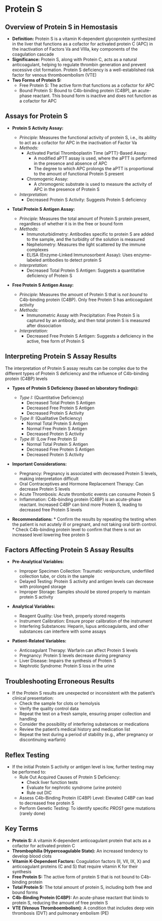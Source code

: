 # Protein S {-}

## **Overview of Protein S in Hemostasis** {-}

*   **Definition:** Protein S is a vitamin K-dependent glycoprotein synthesized in the liver that functions as a cofactor for activated protein C (APC) in the inactivation of Factors Va and VIIIa, key components of the coagulation cascade
*   **Significance:** Protein S, along with Protein C, acts as a natural anticoagulant, helping to regulate thrombin generation and prevent excessive clot formation. Protein S deficiency is a well-established risk factor for venous thromboembolism (VTE)
*   **Two Forms of Protein S:**
    *   Free Protein S: The active form that functions as a cofactor for APC
    *   Bound Protein S: Bound to C4b-binding protein (C4BP), an acute-phase reactant. This bound form is inactive and does not function as a cofactor for APC

## **Assays for Protein S** {-}

*   **Protein S Activity Assay:**
    *   *Principle:* Measures the functional activity of protein S, i.e., its ability to act as a cofactor for APC in the inactivation of Factor Va
    *   *Methods:*
        *   Activated Partial Thromboplastin Time (aPTT)-Based Assay:
            *   A modified aPTT assay is used, where the aPTT is performed in the presence and absence of APC
            *   The degree to which APC prolongs the aPTT is proportional to the amount of functional Protein S present
        *   Chromogenic Assay:
            *   A chromogenic substrate is used to measure the activity of APC in the presence of Protein S
    *   *Interpretation:*
        *   Decreased Protein S Activity: Suggests Protein S deficiency

*   **Total Protein S Antigen Assay:**
    *   *Principle:* Measures the total amount of Protein S protein present, regardless of whether it is in the free or bound form
    *   *Methods:*
        *   Immunoturbidimetry: Antibodies specific to protein S are added to the sample, and the turbidity of the solution is measured
        *   Nephelometry: Measures the light scattered by the immune complexes
        *   ELISA (Enzyme-Linked Immunosorbent Assay): Uses enzyme-labeled antibodies to detect protein S
    *   *Interpretation:*
        *   Decreased Total Protein S Antigen: Suggests a quantitative deficiency of Protein S

*   **Free Protein S Antigen Assay:**

    *   *Principle:* Measures the amount of Protein S that is *not bound* to C4b-binding protein (C4BP). Only free Protein S has anticoagulant activity
    *   *Methods:*
        *   Immunometric Assay with Precipitation: Free Protein S is captured by an antibody, and then total protein S is measured after dissociation
    *   *Interpretation:*
        *   Decreased Free Protein S Antigen: Suggests a deficiency in the active, free form of Protein S

## **Interpreting Protein S Assay Results** {-}

The interpretation of Protein S assay results can be complex due to the different types of Protein S deficiency and the influence of C4b-binding protein (C4BP) levels

*   **Types of Protein S Deficiency (based on laboratory findings):**

    *   *Type I:* (Quantitative Deficiency)
        *   Decreased Total Protein S Antigen
        *   Decreased Free Protein S Antigen
        *   Decreased Protein S Activity
    *   *Type II:* (Qualitative Deficiency)
        *   Normal Total Protein S Antigen
        *   Normal Free Protein S Antigen
        *   Decreased Protein S Activity
    *   *Type III:* (Low Free Protein S)
        *   Normal Total Protein S Antigen
        *   Decreased Free Protein S Antigen
        *   Decreased Protein S Activity

*   **Important Considerations:**

    *   Pregnancy: Pregnancy is associated with decreased Protein S levels, making interpretation difficult
    *   Oral Contraceptives and Hormone Replacement Therapy: Can decrease Protein S levels
    *   Acute Thrombosis: Acute thrombotic events can consume Protein S
    *   Inflammation: C4b-binding protein (C4BP) is an acute-phase reactant. Increased C4BP can bind more Protein S, leading to decreased free Protein S levels
*   **Recommendations:**
        *   Confirm the results by repeating the testing when the patient is not acutely ill or pregnant, and not taking oral birth control.
        *   Check C4b-binding protein level to confirm that there is not an increased level lowering free protein S

## **Factors Affecting Protein S Assay Results** {-}

*   **Pre-Analytical Variables:**

    *   Improper Specimen Collection: Traumatic venipuncture, underfilled collection tube, or clots in the sample
    *   Delayed Testing: Protein S activity and antigen levels can decrease with prolonged storage
    *   Improper Storage: Samples should be stored properly to maintain protein S activity

*   **Analytical Variables:**

    *   Reagent Quality: Use fresh, properly stored reagents
    *   Instrument Calibration: Ensure proper calibration of the instrument
    *   Interfering Substances: Heparin, lupus anticoagulants, and other substances can interfere with some assays

*   **Patient-Related Variables:**

    *   Anticoagulant Therapy: Warfarin can affect Protein S levels
    *   Pregnancy: Protein S levels decrease during pregnancy
    *   Liver Disease: Impairs the synthesis of Protein S
    *   Nephrotic Syndrome: Protein S loss in the urine

## **Troubleshooting Erroneous Results** {-}

*   If the Protein S results are unexpected or inconsistent with the patient's clinical presentation:
    *   Check the sample for clots or hemolysis
    *   Verify the quality control data
    *   Repeat the test on a fresh sample, ensuring proper collection and handling
    *   Consider the possibility of interfering substances or medications
    *   Review the patient's medical history and medication list
    *   Repeat the test during a period of stability (e.g., after pregnancy or discontinuing warfarin)

## **Reflex Testing** {-}

*   If the initial Protein S activity or antigen level is low, further testing may be performed to:
    *   Rule Out Acquired Causes of Protein S Deficiency:
        *   Check liver function tests
        *   Evaluate for nephrotic syndrome (urine protein)
        *   Rule out DIC
    *   Assess C4b-Binding Protein (C4BP) Level: Elevated C4BP can lead to decreased free protein S
    *   Perform Genetic Testing: To identify specific *PROS1* gene mutations (rarely done)

## **Key Terms** {-}

*   **Protein S:** A vitamin K-dependent anticoagulant protein that acts as a cofactor for activated protein C
*   **Thrombophilia (Hypercoagulable State):** An increased tendency to develop blood clots
*   **Vitamin K-Dependent Factors:** Coagulation factors (II, VII, IX, X) and anticoagulant proteins (C and S) that require vitamin K for their synthesis
*   **Free Protein S:** The active form of protein S that is not bound to C4b-binding protein
*   **Total Protein S:** The total amount of protein S, including both free and bound forms
*   **C4b-Binding Protein (C4BP):** An acute-phase reactant that binds to protein S, reducing the amount of free protein S
*   **VTE (Venous Thromboembolism):** A condition that includes deep vein thrombosis (DVT) and pulmonary embolism (PE)
